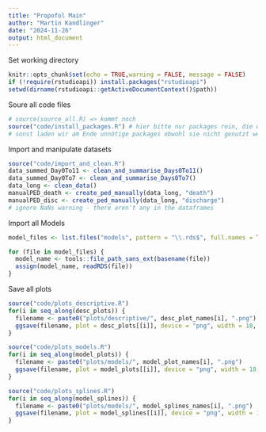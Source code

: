 ```yaml
---
title: "Propofol Main"
author: "Martin Kandlinger"
date: "2024-11-26"
output: html_document
---
```


Set working directory

```r
knitr::opts_chunk$set(echo = TRUE,warning = FALSE, message = FALSE)
if (!require(rstudioapi)) install.packages("rstudioapi")
setwd(dirname(rstudioapi::getActiveDocumentContext()$path))
```

Soure all code files

```r
# source(source_all.R) => kommt noch
source("code/install_packages.R") # hier bitte nur packages rein, die wir am Ende auch brauchen werden
# sonst laden wir am Ende unnötige packages obwohl sie nicht genutzt werden
```

Import and manipulate datasets

```r
source("code/import_and_clean.R")
data_summed_Day0To11 <- clean_and_summarise_Days0To11()
data_summed_Day0To7 <- clean_and_summarise_Days0To7()
data_long <- clean_data()
manualPED_death <- create_ped_manually(data_long, "death")
manualPED_disc <- create_ped_manually(data_long, "discharge")
# ignore NaNs warning - there aren't any in the dataframes
```

Import all Models

```r
model_files <- list.files("models", pattern = "\\.rds$", full.names = TRUE, recursive = TRUE)

for (file in model_files) {
  model_name <- tools::file_path_sans_ext(basename(file))
  assign(model_name, readRDS(file))
}
```

Save all plots

```r
source("code/plots_descriptive.R")
for(i in seq_along(desc_plots)) {
  filename <- paste0("plots/descriptive/", desc_plot_names[i], ".png")
  ggsave(filename, plot = desc_plots[[i]], device = "png", width = 18, height = 8.25)
}

source("code/plots_models.R")
for(i in seq_along(model_plots)) {
  filename <- paste0("plots/models/", model_plot_names[i], ".png")
  ggsave(filename, plot = model_plots[[i]], device = "png", width = 18, height = 8.25)
}

source("code/plots_splines.R")
for(i in seq_along(model_splines)) {
  filename <- paste0("plots/models/", model_splines_names[i], ".png")
  ggsave(filename, plot = model_splines[[i]], device = "png", width = 18, height = 8.25)
}
```
